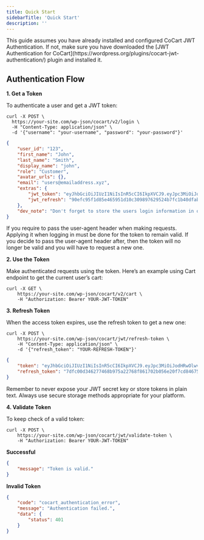```yaml
---
title: Quick Start
sidebarTitle: 'Quick Start'
description: ''
---
```


<Info>
    This guide assumes you have already installed and configured CoCart JWT Authentication. If not, make sure you have downloaded the [JWT Authentication for CoCart](https://wordpress.org/plugins/cocart-jwt-authentication/) plugin and installed it.
</Info>

## Authentication Flow

**1. Get a Token**

To authenticate a user and get a JWT token:

```
curl -X POST \
  https://your-site.com/wp-json/cocart/v2/login \
  -H "Content-Type: application/json" \
  -d '{"username": "your-username", "password": "your-password"}'
```

```json
{
    "user_id": "123",
    "first_name": "John",
    "last_name": "Smith",
    "display_name": "john",
    "role": "Customer",
    "avatar_urls": {},
    "email": "users@emailaddress.xyz",
    "extras": {
        "jwt_token": "eyJhbGciOiJIUzI1NiIsInR5cCI6IkpXVCJ9.eyJpc3MiOiJodHRwOlwvXC9jb2NhcnRhcGkubG9jYWwiLCJpYXQiOjE3Mzk3NTEzNzIsIm5iZiI6MTczOTc1MTM3MiwiZXhwIjoxNzQwNjE1MzcyLCJkYXRhIjp7InVzZXIiOnsiaWQiOjEsInVzZXJuYW1lIjoic2ViYXN0aWVuIiwiaXAiOiIxMjcuMC4wLjEiLCJkZXZpY2UiOiJIVFRQX1hfVUNCUk9XU0VSX0RFVklDRV9VQSJ9LCJzZWNyZXRfa2V5IjoiYmFuYW5hIn19.aBuyRwAtvGb6SI4BB_MN4NYN01jqVZN4PPnd1jfW2UA",
        "jwt_refresh": "90efc95f1d85e465951d10c309897629524b7fc1b40dfab75ed68f7c8540468a05b8b26995685821f52cf736edb566f3317432288af4c6e4edc281f6ab7af371"
    },
    "dev_note": "Don't forget to store the users login information in order to authenticate all other routes with CoCart."
}
```

<Info>
    If you require to pass the user-agent header when making requests. Applying it when logging in must be done for the token to remain valid. If you decide to pass the user-agent header after, then the token will no longer be valid and you will have to request a new one.
</Info>

**2. Use the Token**

Make authenticated requests using the token. Here’s an example using Cart endpoint to get the current user’s cart:

```
curl -X GET \
    https://your-site.com/wp-json/cocart/v2/cart \
    -H "Authorization: Bearer YOUR-JWT-TOKEN"
```

**3. Refresh Token**

When the access token expires, use the refresh token to get a new one:

```
curl -X POST \
    https://your-site.com/wp-json/cocart/jwt/refresh-token \
    -H "Content-Type: application/json" \
    -d '{"refresh_token": "YOUR-REFRESH-TOKEN"}'
```

```json
{
    "token": "eyJhbGciOiJIUzI1NiIsInR5cCI6IkpXVCJ9.eyJpc3MiOiJodHRwOlwvXC9jb2NhcnRhcGkubG9jYWwiLCJpYXQiOjE3NDA1MTE5NDgsIm5iZiI6MTc0MDUxMTk0OCwiZXhwIjoxNzQxMzc1OTQ4LCJkYXRhIjp7InVzZXIiOnsiaWQiOjEsInVzZXJuYW1lIjoic2ViYXN0aWVuIiwiaXAiOiIxMjcuMC4wLjEiLCJkZXZpY2UiOiJIVFRQX1hfVUNCUk9XU0VSX0RFVklDRV9VQSJ9LCJzZWNyZXRfa2V5IjoiYmFuYW5hIn19.zHEHjVLE0Rrr7yY4z51bjhnm5ndkbR6J1nDzJNOZTK0",
    "refresh_token": "7dfc00d346277468b975a22768f861702b056e20f7cd84675b4dd4c0eb1148f034ae2610c548458a55213d62ea6034006466919166841e5f6797caeac5bd5e27"
}
```

<Warning>
    Remember to never expose your JWT secret key or store tokens in plain text. Always use secure storage methods appropriate for your platform.
</Warning>

**4. Validate Token**

To keep check of a valid token:

```
curl -X POST \
    https://your-site.com/wp-json/cocart/jwt/validate-token \
    -H "Authorization: Bearer YOUR-JWT-TOKEN"
```

**Successful**

```json
{
    "message": "Token is valid."
}
```

**Invalid Token**

```json
{
    "code": "cocart_authentication_error",
    "message": "Authentication failed.",
    "data": {
        "status": 401
    }
}
```
